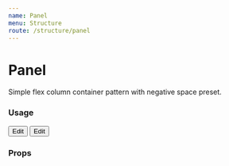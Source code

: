 ```yaml
---
name: Panel
menu: Structure
route: /structure/panel
---
```



# Panel

Simple flex column container pattern with negative space preset.

### Usage

<Playground>
  <div className="max-w-lg">
    <Panel title="Account Contacts" className="gap-6">
      <Bracket>
        <AvatarLockup
          imageUrl="https://avatars1.githubusercontent.com/u/194885"
          title="Drew Lustro"
        />
        <Button variant="gray">Edit</Button>
      </Bracket>
      <Bracket>
        <AvatarLockup
          imageUrl="https://avatars1.githubusercontent.com/u/56262247"
          title="Vishal Jeet"
        />
        <Button variant="gray">Edit</Button>
      </Bracket>
    </Panel>
  </div>
</Playground>

### Props

<Props of={Panel} />
